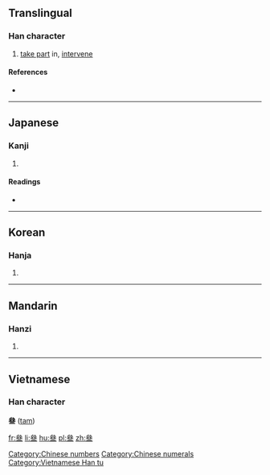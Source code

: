 {{also|叁|參}}
==Translingual==

===Han character===
{{Han char|rn=28|rad=厶|as=09|sn=11|four=|canj=戈戈戈一 (IIIM)|ids=⿱[[𠫯]][[三]]}}

# [[take part]] in, [[intervene]]

====References====
* {{Han ref|kx=0164.301|dkj=03089|hdz=10387.210|uh=53C4|ud=21444}}

[[Category:Chinese numbers]]
[[Category:Chinese numerals]]

----

==Japanese==

===Kanji===
{{ja-kanji|grade=|rs=厶09}}

# {{defn|lang=ja|sort=厶09}}

====Readings====
* {{ja-readings|on=[[さん]] (san), [[しん]] (shin)|kun=[[まいる]] (mairu), [[みつ]] (mitsu), [[まじわる]] (majiwaru)}}

----

==Korean==

===Hanja===
{{ko-hanja|hangeul=[[참]], [[삼]]|rv=cham, sam|mr=ch'am, sam}}

# {{defn|lang=ko|sort=厶09}}

----

==Mandarin==

===Hanzi===
{{cmn-hanzi|sim=叁|pin=[[cān]] ([[can1]]), [[càn]] ([[can4]]), [[cēn]] ([[cen1]]), [[sān]] ([[san1]]), [[sǎn]] ([[san3]]), [[shēn]] ([[shen1]])|wg=ts'an<sup>1</sup>, ts'an<sup>4</sup>, ts'en<sup>1</sup>, san<sup>1</sup>, san<sup>3</sup>, shen<sup>1</sup>}}
# {{defn|lang=cmn|sort=厶09}}

----

==Vietnamese==
===Han character===
'''叄''' ([[tam]])

[[Category:Vietnamese Han tu]]

[[fr:叄]]
[[li:叄]]
[[hu:叄]]
[[pl:叄]]
[[zh:叄]]